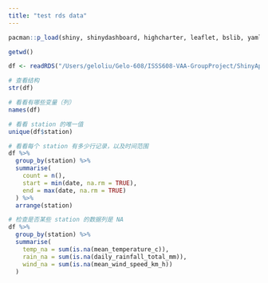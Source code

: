 ```yaml
---
title: "test rds data"
---
```


```r
pacman::p_load(shiny, shinydashboard, highcharter, leaflet, bslib, yaml, bsicons,dplyr)

```

```r
getwd()
```

```r

df <- readRDS("/Users/geloliu/Gelo-608/ISSS608-VAA-GroupProject/ShinyApp/WeatherOrNot/www/station_data.rds")

# 查看结构
str(df)

# 看看有哪些变量（列）
names(df)

# 看看 station 的唯一值
unique(df$station)

# 看看每个 station 有多少行记录，以及时间范围
df %>%
  group_by(station) %>%
  summarise(
    count = n(),
    start = min(date, na.rm = TRUE),
    end = max(date, na.rm = TRUE)
  ) %>%
  arrange(station)

# 检查是否某些 station 的数据列是 NA
df %>%
  group_by(station) %>%
  summarise(
    temp_na = sum(is.na(mean_temperature_c)),
    rain_na = sum(is.na(daily_rainfall_total_mm)),
    wind_na = sum(is.na(mean_wind_speed_km_h))
  )

```
